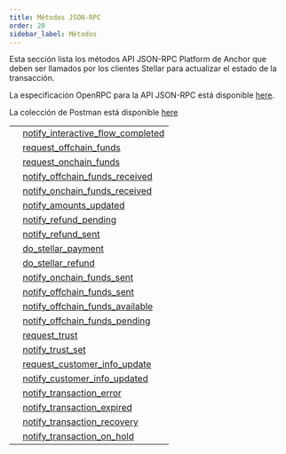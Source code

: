 ```yaml
---
title: Métodos JSON-RPC
order: 20
sidebar_label: Métodos
---
```



Esta sección lista los métodos API JSON-RPC Platform de Anchor que deben ser llamados por los clientes Stellar para actualizar el estado de la transacción.

La especificación OpenRPC para la API JSON-RPC está disponible [here](https://playground.open-rpc.org/?schemaUrl=https://raw.githubusercontent.com/stellar/stellar-docs/main/static/assets/rpc-methods/open-rpc.json).

La colección de Postman está disponible [here](https://documenter.getpostman.com/view/9257637/2s9Y5U1kra)

<EndpointsTable title="JSON-RPC Methods">

|   |                                                                                   |
| - | --------------------------------------------------------------------------------- |
|   | [notify_interactive_flow_completed](notify_interactive_flow_completed/README.mdx) |
|   | [request_offchain_funds](request_offchain_funds/README.mdx)                       |
|   | [request_onchain_funds](request_onchain_funds/README.mdx)                         |
|   | [notify_offchain_funds_received](notify_offchain_funds_received/README.mdx)       |
|   | [notify_onchain_funds_received](notify_onchain_funds_received/README.mdx)         |
|   | [notify_amounts_updated](notify_amounts_updated/README.mdx)                       |
|   | [notify_refund_pending](notify_refund_pending/README.mdx)                         |
|   | [notify_refund_sent](notify_refund_sent/README.mdx)                               |
|   | [do_stellar_payment](do_stellar_payment/README.mdx)                               |
|   | [do_stellar_refund](do_stellar_refund/README.mdx)                                 |
|   | [notify_onchain_funds_sent](notify_onchain_funds_sent/README.mdx)                 |
|   | [notify_offchain_funds_sent](notify_offchain_funds_sent/README.mdx)               |
|   | [notify_offchain_funds_available](notify_offchain_funds_available/README.mdx)     |
|   | [notify_offchain_funds_pending](notify_offchain_funds_pending/README.mdx)         |
|   | [request_trust](request_trust/README.mdx)                                         |
|   | [notify_trust_set](notify_trust_set/README.mdx)                                   |
|   | [request_customer_info_update](request_customer_info_update/README.mdx)           |
|   | [notify_customer_info_updated](notify_customer_info_updated/README.mdx)           |
|   | [notify_transaction_error](notify_transaction_error/README.mdx)                   |
|   | [notify_transaction_expired](notify_transaction_expired/README.mdx)               |
|   | [notify_transaction_recovery](notify_transaction_recovery/README.mdx)             |
|   | [notify_transaction_on_hold](notify_transaction_on_hold/README.mdx)               |

</EndpointsTable>
